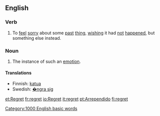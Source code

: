 ==English==
=== Verb ===

#To [[feel]] [[sorry]] about some [[past]] [[thing]], [[wish]]ing it had [[not]] [[happen]]ed, but something else instead.

=== Noun ===

#The instance of such an [[emotion]].

==== Translations ====
*Finnish: [[katua]]
*Swedish: [[�ngra sig]]
[[Category:1000 English basic words]]

[[et:Regret]]
[[fr:regret]]
[[io:Regret]]
[[it:regret]]
[[pt:Arrependido]]
[[fi:regret]]